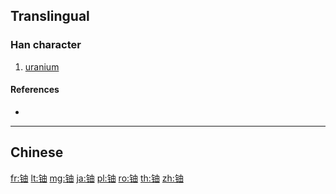 {{character info/new}}
{{also|鈾}}
==Translingual==

===Han character===
{{Han char|rn=167|rad=钅|as=05|sn=10|four=|canj=CLW,OPLW,XCLW}}

# [[uranium]]

====References====
* {{Han ref|kx=1328.061|hdz=64186.060|uh=94C0|ud=38080}}

----

==Chinese==
{{zh-see|鈾}}

[[fr:铀]]
[[lt:铀]]
[[mg:铀]]
[[ja:铀]]
[[pl:铀]]
[[ro:铀]]
[[th:铀]]
[[zh:铀]]